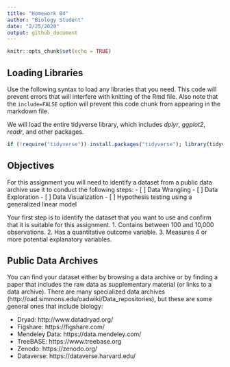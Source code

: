```yaml
---
title: "Homework 04"
author: "Biology Student"
date: "2/25/2020"
output: github_document
---
```


```r
knitr::opts_chunk$set(echo = TRUE)
```

## Loading Libraries
Use the following syntax to load any libraries that you need. This code will prevent errors that will interfere with knitting of the Rmd file.
Also note that the `include=FALSE` option will prevent this code chunk from appearing in the markdown file.

We will load the entire tidyverse library, which includes *dplyr*, *ggplot2*, *readr*, and other packages.

```r
if (!require("tidyverse")) install.packages("tidyverse"); library(tidyverse)
```

## Objectives

For this assignment you will need to identify a dataset from a public data archive use it to conduct the following steps:
- [ ] Data Wrangling
- [ ] Data Exploration
- [ ] Data Visualization
- [ ] Hypothesis testing using a generalized linear model

Your first step is to identify the dataset that you want to use and confirm that it is suitable for this assignment.
1. Contains between 100 and 10,000 observations.
2. Has a quantitative outcome variable.
3. Measures 4 or more potential explanatory variables.

## Public Data Archives

You can find your dataset either by browsing a data archive or by finding a paper that includes the raw data as supplementary material (or links to a data archive).
There are many specialized data archives (http://oad.simmons.edu/oadwiki/Data_repositories), but these are some general ones that include biology:

- Dryad: http://www.datadryad.org/
- Figshare: https://figshare.com/
- Mendeley Data: https://data.mendeley.com/
- TreeBASE: https://www.treebase.org
- Zenodo: https://zenodo.org/
- Dataverse: https://dataverse.harvard.edu/

